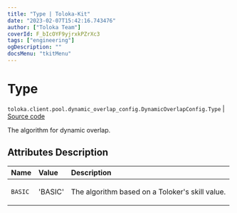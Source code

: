 ```yaml
---
title: "Type | Toloka-Kit"
date: "2023-02-07T15:42:16.743476"
author: ["Toloka Team"]
coverId: F_bIcOYF9yjrxkPZrXc3
tags: ["engineering"]
ogDescription: ""
docsMenu: "tkitMenu"
---
```


# Type
`toloka.client.pool.dynamic_overlap_config.DynamicOverlapConfig.Type` | [Source code](https://github.com/Toloka/toloka-kit/blob/v1.1.3/src/client/pool/dynamic_overlap_config.py#L34)

The algorithm for dynamic overlap.

## Attributes Description

| Name | Value | Description |
| :------| :-----------| :----------| 
`BASIC`|'BASIC'|<p>The algorithm based on a Toloker&#x27;s skill value.</p>